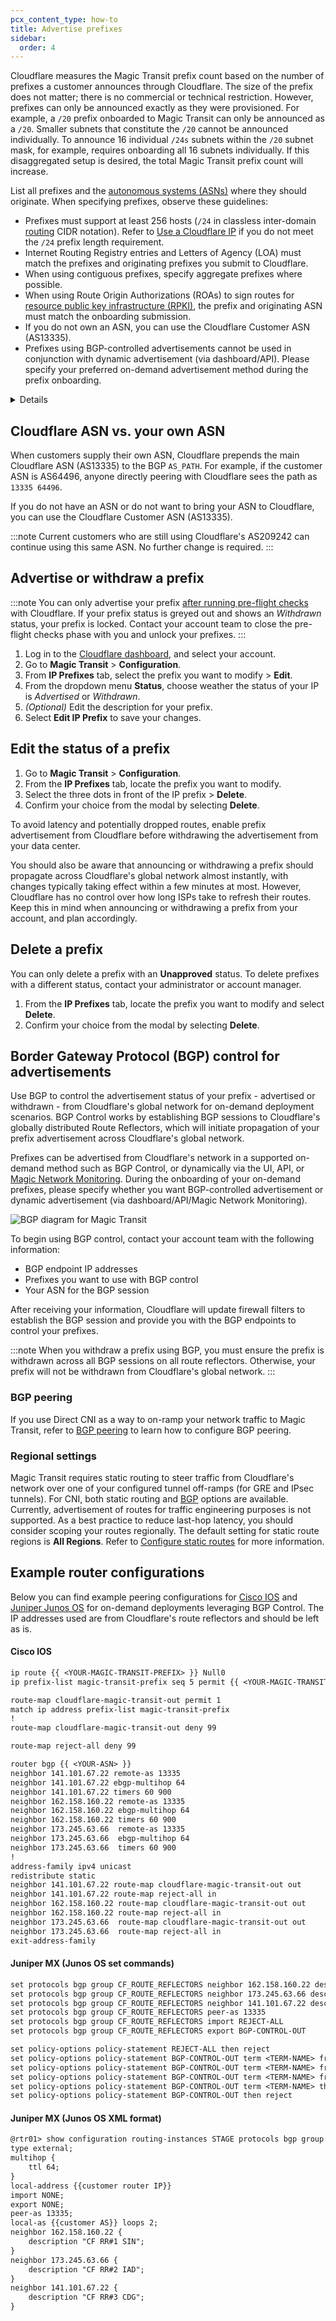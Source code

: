 ```yaml
---
pcx_content_type: how-to
title: Advertise prefixes
sidebar:
  order: 4
---
```



Cloudflare measures the Magic Transit <GlossaryTooltip term="prefix">prefix</GlossaryTooltip> count based on the number of prefixes a customer announces through Cloudflare. The size of the prefix does not matter; there is no commercial or technical restriction. However, prefixes can only be announced exactly as they were provisioned. For example, a `/20` prefix onboarded to Magic Transit can only be announced as a `/20`. Smaller subnets that constitute the `/20` cannot be announced individually. To announce 16 individual `/24s` subnets within the `/20` subnet mask, for example, requires onboarding all 16 subnets individually. If this disaggregated setup is desired, the total Magic Transit prefix count will increase.

List all prefixes and the [autonomous systems (ASNs)](https://www.cloudflare.com/learning/network-layer/what-is-an-autonomous-system/) where they should originate. When specifying prefixes, observe these guidelines:

- Prefixes must support at least 256 hosts (`/24` in classless inter-domain [routing](https://www.cloudflare.com/learning/network-layer/what-is-routing/) CIDR notation). Refer to [Use a Cloudflare IP](/magic-transit/cloudflare-ips/) if you do not meet the `/24` prefix length requirement.
- Internet Routing Registry entries and <GlossaryTooltip term="letter of agency">Letters of Agency (LOA)</GlossaryTooltip> must match the prefixes and originating prefixes you submit to Cloudflare.
- When using contiguous prefixes, specify aggregate prefixes where possible.
- When using Route Origin Authorizations (ROAs) to sign routes for [resource public key infrastructure (RPKI)](https://tools.ietf.org/html/rfc8210), the prefix and originating ASN must match the onboarding submission.
- If you do not own an ASN, you can use the Cloudflare Customer ASN (AS13335).
- Prefixes using BGP-controlled advertisements cannot be used in conjunction with dynamic advertisement (via dashboard/API). Please specify your preferred on-demand advertisement method during the prefix onboarding.

<Details header="Prefix configuration example">

| Prefix            | Originating AS |
| ----------------- | -------------- |
| `103.21.244.0/23` | AS13335       |
| `131.0.72.0/22`   | AS395747       |
| `103.21.245.0/24` | AS395747       |

</Details>

## Cloudflare ASN vs. your own ASN

When customers supply their own ASN, Cloudflare prepends the main Cloudflare ASN (AS13335) to the BGP `AS_PATH`. For example, if the customer ASN is AS64496, anyone directly peering with Cloudflare sees the path as `13335 64496`.

If you do not have an ASN or do not want to bring your ASN to Cloudflare, you can use the Cloudflare Customer ASN (AS13335).

:::note
Current customers who are still using Cloudflare's AS209242 can continue using this same ASN. No further change is required.
:::

## Advertise or withdraw a prefix

:::note
You can only advertise your prefix [after running pre-flight checks](/magic-transit/get-started/#5-run-pre-flight-checks) with Cloudflare. If your prefix status is greyed out and shows an _Withdrawn_ status, your prefix is locked. Contact your account team to close the pre-flight checks phase with you and unlock your prefixes.
:::

1. Log in to the [Cloudflare dashboard](https://dash.cloudflare.com/login), and select your account.
2. Go to **Magic Transit** > **Configuration**.
3. From **IP Prefixes** tab, select the prefix you want to modify > **Edit**.
4. From the dropdown menu **Status**, choose weather the status of your IP is _Advertised_ or _Withdrawn_.
5. _(Optional)_ Edit the description for your prefix.
6. Select **Edit IP Prefix** to save your changes.

## Edit the status of a prefix

1. Go to **Magic Transit** > **Configuration**.
2. From the **IP Prefixes** tab, locate the prefix you want to modify.
3. Select the three dots in front of the IP prefix > **Delete**.
4. Confirm your choice from the modal by selecting **Delete**.

To avoid latency and potentially dropped routes, enable prefix advertisement from Cloudflare before withdrawing the advertisement from your data center.

You should also be aware that announcing or withdrawing a prefix should propagate across Cloudflare's global network almost instantly, with changes typically taking effect within a few minutes at most. However, Cloudflare has no control over how long ISPs take to refresh their routes. Keep this in mind when announcing or withdrawing a prefix from your account, and plan accordingly.

## Delete a prefix

You can only delete a prefix with an **Unapproved** status. To delete prefixes with a different status, contact your administrator or account manager.

1. From the **IP Prefixes** tab, locate the prefix you want to modify and select **Delete**.
2. Confirm your choice from the modal by selecting **Delete**.

## Border Gateway Protocol (BGP) control for advertisements

Use BGP to control the advertisement status of your prefix - advertised or withdrawn - from Cloudflare's global network for on-demand deployment scenarios. BGP Control works by establishing BGP sessions to Cloudflare's globally distributed Route Reflectors, which will initiate propagation of your prefix advertisement across Cloudflare's global network.

Prefixes can be advertised from Cloudflare's network in a supported on-demand method such as BGP Control, or dynamically via the UI, API, or [Magic Network Monitoring](/magic-transit/magic-network-monitoring/). During the onboarding of your on-demand prefixes, please specify whether you want BGP-controlled advertisement or dynamic advertisement (via dashboard/API/Magic Network Monitoring).

![BGP diagram for Magic Transit](~/assets/images/magic-transit/bgp-diagram.png)

To begin using BGP control, contact your account team with the following information:

- BGP endpoint IP addresses
- Prefixes you want to use with BGP control
- Your ASN for the BGP session

After receiving your information, Cloudflare will update firewall filters to establish the BGP session and provide you with the BGP endpoints to control your prefixes.

:::note
When you withdraw a prefix using BGP, you must ensure the prefix is withdrawn across all BGP sessions on all route reflectors. Otherwise, your prefix will not be withdrawn from Cloudflare's global network.
:::

### BGP peering

If you use Direct CNI as a way to on-ramp your network traffic to Magic Transit, refer to [BGP peering](/magic-transit/how-to/bgp-peering/) to learn how to configure BGP peering.


### Regional settings

Magic Transit requires static routing to steer traffic from Cloudflare's network over one of your configured tunnel off-ramps (for GRE and IPsec tunnels). For CNI, both static routing and [BGP](/magic-transit/how-to/bgp-peering/) options are available. Currently, advertisement of routes for traffic engineering purposes is not supported. As a best practice to reduce last-hop latency, you should consider scoping your routes regionally. The default setting for static route regions is **All Regions**. Refer to [Configure static routes](/magic-transit/how-to/configure-static-routes/) for more information.

## Example router configurations

Below you can find example peering configurations for [Cisco IOS](https://www.cisco.com/c/en/us/td/docs/ios/fundamentals/command/reference/cf_book.html) and [Juniper Junos OS](https://www.juniper.net/documentation/us/en/software/junos/cli/index.html) for on-demand deployments leveraging BGP Control. The IP addresses used are from Cloudflare's route reflectors and should be left as is.

#### Cisco IOS

```txt
ip route {{ <YOUR-MAGIC-TRANSIT-PREFIX> }} Null0
ip prefix-list magic-transit-prefix seq 5 permit {{ <YOUR-MAGIC-TRANSIT-PREFIX> }}

route-map cloudflare-magic-transit-out permit 1
match ip address prefix-list magic-transit-prefix
!
route-map cloudflare-magic-transit-out deny 99

route-map reject-all deny 99

router bgp {{ <YOUR-ASN> }}
neighbor 141.101.67.22 remote-as 13335
neighbor 141.101.67.22 ebgp-multihop 64
neighbor 141.101.67.22 timers 60 900
neighbor 162.158.160.22 remote-as 13335
neighbor 162.158.160.22 ebgp-multihop 64
neighbor 162.158.160.22 timers 60 900
neighbor 173.245.63.66  remote-as 13335
neighbor 173.245.63.66  ebgp-multihop 64
neighbor 173.245.63.66  timers 60 900
!
address-family ipv4 unicast
redistribute static
neighbor 141.101.67.22 route-map cloudflare-magic-transit-out out
neighbor 141.101.67.22 route-map reject-all in
neighbor 162.158.160.22 route-map cloudflare-magic-transit-out out
neighbor 162.158.160.22 route-map reject-all in
neighbor 173.245.63.66  route-map cloudflare-magic-transit-out out
neighbor 173.245.63.66  route-map reject-all in
exit-address-family
```

#### Juniper MX (Junos OS set commands)

```txt
set protocols bgp group CF_ROUTE_REFLECTORS neighbor 162.158.160.22 description "CF RR#1 SIN"
set protocols bgp group CF_ROUTE_REFLECTORS neighbor 173.245.63.66 description "CF RR#2 IAD"
set protocols bgp group CF_ROUTE_REFLECTORS neighbor 141.101.67.22 description "CF RR#3 CDG"
set protocols bgp group CF_ROUTE_REFLECTORS peer-as 13335
set protocols bgp group CF_ROUTE_REFLECTORS import REJECT-ALL
set protocols bgp group CF_ROUTE_REFLECTORS export BGP-CONTROL-OUT

set policy-options policy-statement REJECT-ALL then reject
set policy-options policy-statement BGP-CONTROL-OUT term <TERM-NAME> from route-filter 104.245.62.0/24 exact
set policy-options policy-statement BGP-CONTROL-OUT term <TERM-NAME> from protocol static
set policy-options policy-statement BGP-CONTROL-OUT term <TERM-NAME> from route-type internal
set policy-options policy-statement BGP-CONTROL-OUT term <TERM-NAME> then accept
set policy-options policy-statement BGP-CONTROL-OUT then reject
```

#### Juniper MX (Junos OS XML format)

```txt
@rtr01> show configuration routing-instances STAGE protocols bgp group CF_ROUTE_REFLECTORS
type external;
multihop {
    ttl 64;
}
local-address {{customer router IP}}
import NONE;
export NONE;
peer-as 13335;
local-as {{customer AS}} loops 2;
neighbor 162.158.160.22 {
    description "CF RR#1 SIN";
}
neighbor 173.245.63.66 {
    description "CF RR#2 IAD";
}
neighbor 141.101.67.22 {
    description "CF RR#3 CDG";
}
```

